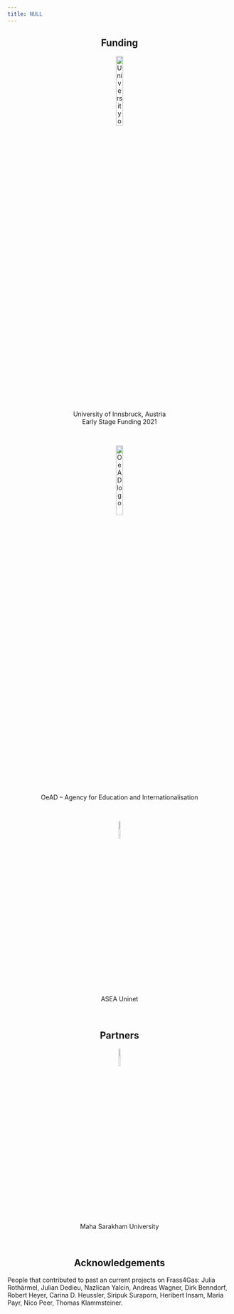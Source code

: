 ```yaml
---
title: NULL
---
```


<center>
  <h2>Funding</h2>
</center>

<figure style="text-align:center">
  <a href="https://www.uibk.ac.at">
  <img src="media/uibk-logo.png" alt="University of Innsbruck logo" style="width:20%"></a>
  <figcaption>
    <p>University of Innsbruck, Austria</br> 
    Early Stage Funding 2021
    </p>
  </figcaption>
</figure> 

</br>

<figure style="text-align:center">
  <a href="https://www.oead.at">
  <img src="media/oead-logo.png" alt="OeAD logo" style="width:20%"></a>
  <figcaption>OeAD – Agency for Education and Internationalisation</figcaption>
</figure>

</br>

<figure style="text-align:center">
  <a href="https://asea-uninet.org/">
  <img src="media/asea-logo.jpg" alt="ASEA-UNINET logo" style="width:10%"></a>
  <figcaption>ASEA Uninet</figcaption>
</figure> 

</br>

<center>
  <h2>Partners</h2>
</center>

<figure style="text-align:center">
  <a href="https://inter.msu.ac.th/">
  <img src="media/msu-logo.png" alt="MSU logo" style="width:10%"></a>
  <figcaption>Maha Sarakham University</figcaption>
</figure> 

</br>

<center>
  <h2>Acknowledgements</h2>
</center>

People that contributed to past an current projects on Frass4Gas: Julia Rothärmel, Julian Dedieu, Nazlican Yalcin, Andreas Wagner, Dirk Benndorf, Robert Heyer, Carina D. Heussler, Siripuk Suraporn, Heribert Insam, Maria Payr, Nico Peer, Thomas Klammsteiner.
